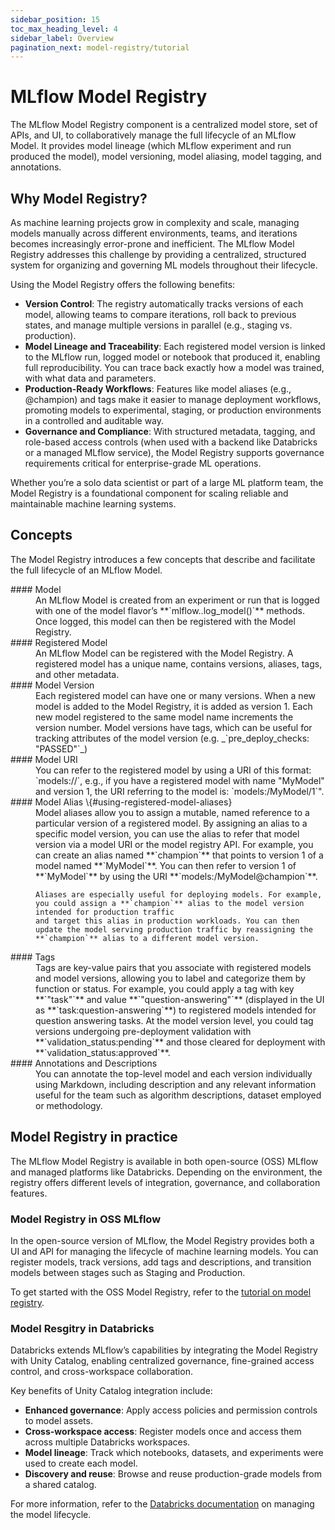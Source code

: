 ```yaml
---
sidebar_position: 15
toc_max_heading_level: 4
sidebar_label: Overview
pagination_next: model-registry/tutorial
---
```



# MLflow Model Registry

The MLflow Model Registry component is a centralized model store, set of APIs, and UI, to
collaboratively manage the full lifecycle of an MLflow Model. It provides model lineage (which
MLflow experiment and run produced the model), model versioning, model aliasing, model tagging, and
annotations.

## Why Model Registry?

As machine learning projects grow in complexity and scale, managing models manually across different environments, teams, and iterations becomes increasingly error-prone and inefficient.
The MLflow Model Registry addresses this challenge by providing a centralized, structured system for organizing and governing ML models throughout their lifecycle.

Using the Model Registry offers the following benefits:

- **Version Control**: The registry automatically tracks versions of each model, allowing teams to compare iterations, roll back to previous states, and manage multiple versions in parallel (e.g., staging vs. production).
- **Model Lineage and Traceability**: Each registered model version is linked to the MLflow run, logged model or notebook that produced it, enabling full reproducibility. You can trace back exactly how a model was trained, with what data and parameters.
- **Production-Ready Workflows**: Features like model aliases (e.g., @champion) and tags make it easier to manage deployment workflows, promoting models to experimental, staging, or production environments in a controlled and auditable way.
- **Governance and Compliance**: With structured metadata, tagging, and role-based access controls (when used with a backend like Databricks or a managed MLflow service), the Model Registry supports governance requirements critical for enterprise-grade ML operations.

Whether you’re a solo data scientist or part of a large ML platform team, the Model Registry is a foundational component for scaling reliable and maintainable machine learning systems.

## Concepts

The Model Registry introduces a few concepts that describe and facilitate the full lifecycle of an MLflow Model.

<dl>
  <dt>
    #### Model
  </dt>
  <dd>
    An MLflow Model is created from an experiment or run that is logged with one of the model flavor’s
    **`mlflow.<model_flavor>.log_model()`** methods. Once logged, this model can then be registered with the Model Registry.
  </dd>
  <dt>
    #### Registered Model
  </dt>
  <dd>
    An MLflow Model can be registered with the Model Registry. A registered model has a unique name, contains versions, aliases, tags, and other metadata.
  </dd>
  <dt>
    #### Model Version
  </dt>
  <dd>
    Each registered model can have one or many versions. When a new model is added to the Model Registry, it is added as version 1. Each new model registered to
    the same model name increments the version number. Model versions have tags, which can be useful for tracking attributes of the model version (e.g. _`pre_deploy_checks: "PASSED"`_)
  </dd>
  <dt>
    #### Model URI
  </dt>
  <dd>
    You can refer to the registered model by using a URI of this format: `models:/<model-name>/<model-version>`, e.g., if you have a registered model with name "MyModel" and version 1, the URI referring to the model is: `models:/MyModel/1`".
  </dd>
  <dt>
    #### Model Alias \{#using-registered-model-aliases}
  </dt>
  <dd>
    Model aliases allow you to assign a mutable, named reference to a particular version of a registered model. By assigning an alias to a specific model version,
    you can use the alias to refer that model version via a model URI or the model registry API. For example, you can create an alias named **`champion`** that
    points to version 1 of a model named **`MyModel`**. You can then refer to version 1 of **`MyModel`** by using the URI **`models:/MyModel@champion`**.

    Aliases are especially useful for deploying models. For example, you could assign a **`champion`** alias to the model version intended for production traffic
    and target this alias in production workloads. You can then update the model serving production traffic by reassigning the **`champion`** alias to a different model version.

  </dd>
  <dt>
    #### Tags
  </dt>
  <dd>
    Tags are key-value pairs that you associate with registered models and model versions, allowing you to label and categorize them by function or status. For example, you
    could apply a tag with key **`"task"`** and value **`"question-answering"`** (displayed in the UI as **`task:question-answering`**) to registered models intended for question
    answering tasks. At the model version level, you could tag versions undergoing pre-deployment validation with **`validation_status:pending`** and those cleared for deployment
    with **`validation_status:approved`**.
  </dd>
  <dt>
    #### Annotations and Descriptions
  </dt>
  <dd>
    You can annotate the top-level model and each version individually using Markdown, including description and any relevant information useful for the team such as algorithm
    descriptions, dataset employed or methodology.
  </dd>
</dl>

## Model Registry in practice

The MLflow Model Registry is available in both open-source (OSS) MLflow and managed platforms like Databricks. Depending on the environment, the registry offers different
levels of integration, governance, and collaboration features.

### Model Registry in OSS MLflow

In the open-source version of MLflow, the Model Registry provides both a UI and API for managing the lifecycle of machine learning models.
You can register models, track versions, add tags and descriptions, and transition models between stages such as Staging and Production.

To get started with the OSS Model Registry, refer to the [tutorial on model registry](./tutorial).

### Model Resgitry in Databricks

Databricks extends MLflow’s capabilities by integrating the Model Registry with Unity Catalog, enabling centralized governance, fine-grained access control, and cross-workspace collaboration.

Key benefits of Unity Catalog integration include:

- **Enhanced governance**: Apply access policies and permission controls to model assets.
- **Cross-workspace access**: Register models once and access them across multiple Databricks workspaces.
- **Model lineage**: Track which notebooks, datasets, and experiments were used to create each model.
- **Discovery and reuse**: Browse and reuse production-grade models from a shared catalog.

For more information, refer to the [Databricks documentation](https://docs.databricks.com/aws/en/machine-learning/manage-model-lifecycle) on managing the model lifecycle.
